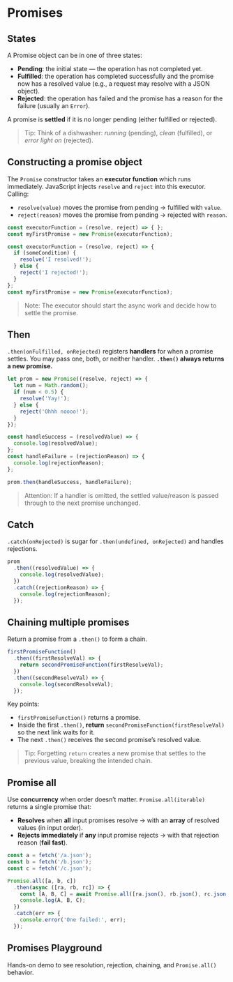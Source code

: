 # Promises

## States
A Promise object can be in one of three states:

- **Pending**: the initial state — the operation has not completed yet.
- **Fulfilled**: the operation has completed successfully and the promise now has a resolved value (e.g., a request may resolve with a JSON object).
- **Rejected**: the operation has failed and the promise has a reason for the failure (usually an `Error`).

A promise is **settled** if it is no longer pending (either fulfilled or rejected).

> Tip: Think of a dishwasher: *running* (pending), *clean* (fulfilled), or *error light on* (rejected).

## Constructing a promise object
The `Promise` constructor takes an **executor function** which runs immediately. JavaScript injects `resolve` and `reject` into this executor. Calling:
- `resolve(value)` moves the promise from pending → fulfilled with `value`.
- `reject(reason)` moves the promise from pending → rejected with `reason`.

~~~js
const executorFunction = (resolve, reject) => { };
const myFirstPromise = new Promise(executorFunction);
~~~

~~~js
const executorFunction = (resolve, reject) => {
  if (someCondition) {
    resolve('I resolved!');
  } else {
    reject('I rejected!');
  }
};
const myFirstPromise = new Promise(executorFunction);
~~~

> Note: The executor should start the async work and decide how to settle the promise.

## Then
`.then(onFulfilled, onRejected)` registers **handlers** for when a promise settles. You may pass one, both, or neither handler. **`.then()` always returns a new promise.**

~~~js
let prom = new Promise((resolve, reject) => {
  let num = Math.random();
  if (num < 0.5) {
    resolve('Yay!');
  } else {
    reject('Ohhh noooo!');
  }
});

const handleSuccess = (resolvedValue) => {
  console.log(resolvedValue);
};
const handleFailure = (rejectionReason) => {
  console.log(rejectionReason);
};

prom.then(handleSuccess, handleFailure);
~~~

> Attention: If a handler is omitted, the settled value/reason is passed through to the next promise unchanged.

## Catch
`.catch(onRejected)` is sugar for `.then(undefined, onRejected)` and handles rejections.

~~~js
prom
  .then((resolvedValue) => {
    console.log(resolvedValue);
  })
  .catch((rejectionReason) => {
    console.log(rejectionReason);
  });
~~~

## Chaining multiple promises
Return a promise from a `.then()` to form a chain.

~~~js
firstPromiseFunction()
  .then((firstResolveVal) => {
    return secondPromiseFunction(firstResolveVal);
  })
  .then((secondResolveVal) => {
    console.log(secondResolveVal);
  });
~~~

Key points:
- `firstPromiseFunction()` returns a promise.
- Inside the first `.then()`, **return** `secondPromiseFunction(firstResolveVal)` so the next link waits for it.
- The next `.then()` receives the second promise’s resolved value.

> Tip: Forgetting `return` creates a new promise that settles to the previous value, breaking the intended chain.

## Promise all
Use **concurrency** when order doesn’t matter. `Promise.all(iterable)` returns a single promise that:
- **Resolves** when **all** input promises resolve → with an **array** of resolved values (in input order).
- **Rejects immediately** if **any** input promise rejects → with that rejection reason (**fail fast**).

~~~js
const a = fetch('/a.json');
const b = fetch('/b.json');
const c = fetch('/c.json');

Promise.all([a, b, c])
  .then(async ([ra, rb, rc]) => {
    const [A, B, C] = await Promise.all([ra.json(), rb.json(), rc.json()]);
    console.log(A, B, C);
  })
  .catch(err => {
    console.error('One failed:', err);
  });
~~~

## Promises Playground
Hands-on demo to see resolution, rejection, chaining, and `Promise.all()` behavior.


<PromisesPlayground />